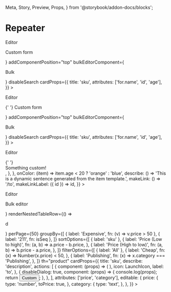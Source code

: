   Meta,
  Story,
  Preview,
  Props,
} from '@storybook/addon-docs/blocks';


<Meta title="Repeater/Repeater" component={Repeater} />

# Repeater

<Preview>
  <Story name="Empty">
    <LocationProvider>
      <Repeater data={[]}>
        <p>Editor</p>
      </Repeater>
    </LocationProvider>
  </Story>
  <Story name="With custom add">
    <LocationProvider>
      <Repeater
        addComponent={<p>Custom form</p>}
        addComponentPosition="top"
        bulkEditorComponent={<p>Bulk</p>}
        disableSearch
        cardProps={{
          title: 'sku',
          attributes: ['for.name', 'id', 'age'],
        }}
      >
        <p>Editor</p>
      </Repeater>{' '}
    </LocationProvider>
  </Story>
  <Story name="With auto-open">
    <LocationProvider initialPath="?selectedSubDocument=3&selectedSubDocumentDialog=editor">
      <Repeater
        addComponent={<p>Custom form</p>}
        addComponentPosition="top"
        bulkEditorComponent={<p>Bulk</p>}
        disableSearch
        cardProps={{
          title: 'sku',
          attributes: ['for.name', 'id', 'age'],
        }}
      >
        <p>Editor</p>
      </Repeater>{' '}
    </LocationProvider>
  </Story>
  <Story name="Without options">
    <LocationProvider>
      <Repeater
        disableMultiselect
        cardProps={{
          title: 'sku',
          attributes: ['for.name', 'id', 'age'],
          editable: {
            position: {
              renderer: () => <div>Something custom!</div>,
            },
          },
          onColor: (item) =>
            item.age < 20 ? 'orange' : 'blue',
          describe: () =>
            'This is a dynamic sentence generated from the item template.',
          makeLink: () => '/to',
          makeLinkLabel: ({ id }) => id,
        }}
      >
        <p>Editor</p>
      </Repeater>
    </LocationProvider>
  </Story>
  <Story name="Custom renderers">
    <LocationProvider>
      <Repeater
        bulkEditorComponent={<p>Bulk editor</p>}
        renderNestedTableRow={() => <p>d</p>}
        perPage={50}
        groupBy={[
          { label: 'Expensive', fn: (v) => v.price > 50 },
          { label: '211', fn: isSeq },
        ]}
        sortOptions={[
          { label: 'sku' },
          {
            label: 'Price (Low to high)',
            fn: (a, b) => a.price - b.price,
          },
          {
            label: 'Price (High to low)',
            fn: (a, b) => b.price - a.price,
          },
        ]}
        filterOptions={[
          { label: 'All' },
          {
            label: 'Cheap',
            fn: (x) => Number(x.price) < 50,
          },
          {
            label: 'Publishing',
            fn: (x) => x.category === 'Publishing',
          },
        ]}
        th="product"
        cardProps={{
          title: 'sku',
          describe: 'description',
          actions: [
            {
              component: (props) => (
                <Builders.Form {...props}>
                  <Builders.Field name="sku" type="text" />
                  <Builders.Field
                    name="price"
                    type="number"
                  />
                </Builders.Form>
              ),
              icon: LaunchIcon,
              label: 'to',
            },
            {
              disableDialog: true,
              component: (props) => {
                console.log(props);
                return <button>Custom</button>;
              },
            },
          ],
          attributes: ['price', 'category'],
          editable: {
            price: {
              type: 'number',
              toPrice: true,
            },
            category: {
              type: 'text',
            },
          },
        }}
      >
        <Builders.Form>
          <Builders.Field name="sku" type="text" />
          <Builders.Field name="price" type="number" />
        </Builders.Form>
      </Repeater>
    </LocationProvider>
  </Story>
</Preview>
